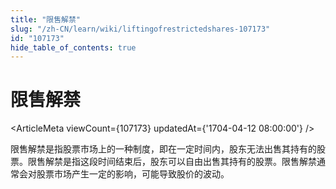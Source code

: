 ```yaml
---
title: "限售解禁"
slug: "/zh-CN/learn/wiki/liftingofrestrictedshares-107173"
id: "107173"
hide_table_of_contents: true
---
```



# 限售解禁

<ArticleMeta viewCount={107173} updatedAt={'1704-04-12 08:00:00'} />

限售解禁是指股票市场上的一种制度，即在一定时间内，股东无法出售其持有的股票。限售解禁是指这段时间结束后，股东可以自由出售其持有的股票。限售解禁通常会对股票市场产生一定的影响，可能导致股价的波动。
